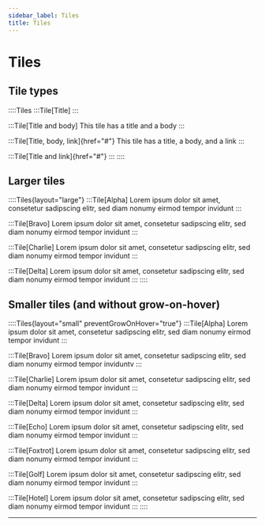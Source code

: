 ```yaml
---
sidebar_label: Tiles
title: Tiles
---
```


# Tiles
## Tile types
::::Tiles
:::Tile[Title]
:::

:::Tile[Title and body]
This tile has a title and a body
:::

:::Tile[Title, body, link]{href="#"}
This tile has a title, a body, and a link
:::

:::Tile[Title and link]{href="#"}
:::
::::

## Larger tiles
::::Tiles{layout="large"}
:::Tile[Alpha]
Lorem ipsum dolor sit amet, consetetur sadipscing elitr, sed diam nonumy eirmod tempor invidunt
:::

:::Tile[Bravo]
Lorem ipsum dolor sit amet, consetetur sadipscing elitr, sed diam nonumy eirmod tempor invidunt
:::

:::Tile[Charlie]
Lorem ipsum dolor sit amet, consetetur sadipscing elitr, sed diam nonumy eirmod tempor invidunt
:::

:::Tile[Delta]
Lorem ipsum dolor sit amet, consetetur sadipscing elitr, sed diam nonumy eirmod tempor invidunt
:::
::::

## Smaller tiles (and without grow-on-hover)
::::Tiles{layout="small" preventGrowOnHover="true"}
:::Tile[Alpha]
Lorem ipsum dolor sit amet, consetetur sadipscing elitr, sed diam nonumy eirmod tempor invidunt
:::

:::Tile[Bravo]
Lorem ipsum dolor sit amet, consetetur sadipscing elitr, sed diam nonumy eirmod tempor inviduntv
:::

:::Tile[Charlie]
Lorem ipsum dolor sit amet, consetetur sadipscing elitr, sed diam nonumy eirmod tempor invidunt
:::

:::Tile[Delta]
Lorem ipsum dolor sit amet, consetetur sadipscing elitr, sed diam nonumy eirmod tempor invidunt
:::

:::Tile[Echo]
Lorem ipsum dolor sit amet, consetetur sadipscing elitr, sed diam nonumy eirmod tempor invidunt
:::

:::Tile[Foxtrot]
Lorem ipsum dolor sit amet, consetetur sadipscing elitr, sed diam nonumy eirmod tempor invidunt
:::

:::Tile[Golf]
Lorem ipsum dolor sit amet, consetetur sadipscing elitr, sed diam nonumy eirmod tempor invidunt
:::

:::Tile[Hotel]
Lorem ipsum dolor sit amet, consetetur sadipscing elitr, sed diam nonumy eirmod tempor invidunt
:::
::::

---
